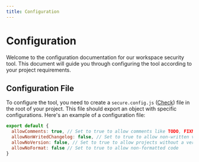 ```yaml
---
title: Configuration
---
```


# Configuration

Welcome to the configuration documentation for our workspace security tool. This document will guide you through configuring the tool according to your project requirements.

## Configuration File

To configure the tool, you need to create a `secure.config.js` ([Check](/docs#creating-config-file)) file in the root of your project. This file should export an object with specific configurations. Here's an example of a configuration file:

```javascript
export default {
  allowComments: true, // Set to true to allow comments like TODO, FIXME and BUG
  allowNonWritedChangelog: false, // Set to true to allow non-written versions on changelog files
  allowNoVersion: false, // Set to true to allow projects without a version
  allowNoFormat: false // Set to true to allow non-formatted code
}
```
